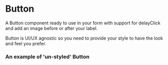 
<Meta title="DCXLibrary/Form/Button" component={ButtonLive} />

# Button

A Button component ready to use in your form with support for delayClick and add an image before or after your label.

Button is UI/UX agnostic so you need to provide your style to have the look
and feel you prefer.

### An example of 'un-styled' Button

<Canvas>
  <Story name="un-styled">
    <ButtonLive />
  </Story>
</Canvas>

<Props of={Button} />
